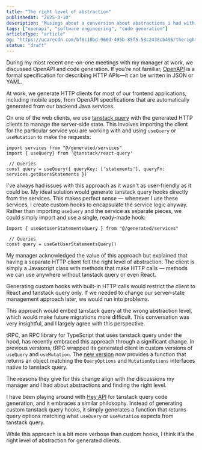 ```yaml
---
title: "The right level of abstraction"
publishedAt: "2025-3-10"
description: "Musings about a conversion about abstractions i had with my manager"
tags: ["openapi", "software engineering", "code generation"]
articleType: "article"
og: "https://ucarecdn.com/bf6c10bd-966d-495b-85f5-53c2438cb496/therightlevelofabtraction.png"
status: "draft"
---
```



During my most recent one-on-one meetings with my manager at work, we discussed OpenAPI and code generation. If you're not familiar, [OpenAPI](https://www.openapis.org/) is a formal specification for describing HTTP APIs—it can be written in JSON or YAML. 

At work, we generate HTTP clients for most of our frontend applications, including mobile apps, from OpenAPI specifications that are automatically generated from our backend Java services.

On one of the web clients, we use [tanstack query](https://tanstack.com/query/latest) with the generated HTTP clients to manage the server-side state. This involves importing the client for the particular service you are working with and using `useQuery` or `useMutation` to make the requests:

```tsx
import services from "@/generated/services"
import { useQuery} from '@tanstack/react-query'

 // Queries
const query = useQuery({ queryKey: ['statements'], queryFn: services.getUsersStatements })
```

I've always had issues with this approach as it wasn't as user-friendly as it could be. My ideal solution would generate tanstack query hooks directly from the services. This makes perfect sense — whenever I use these services, I create custom hooks to encapsulate the service logic anyway. Rather than importing `useQuery` and the service as separate pieces, we could simply import and use a single, ready-made hook:

```tsx
import { useGetUserStatementsQuery } from "@/generated/services"

 // Queries
const query = useGetUserStatementsQuery()
```

My manager acknowledged the value of this approach but explained that having a separate HTTP client felt the right level of abstraction. The client is simply a Javascript class with methods that make HTTP calls — methods we can use anywhere without tanstack query or even React. 

Generating custom hooks with built-in HTTP calls would restrict the client to React and tanstack query only. If we needed to change our server-state management approach later, we would run into problems. 

This approach would embed tanstack query at the wrong abstraction level, which would make future migrations more difficult. This conversation was very insightful, and I largely agree with this perspective.


tRPC, an RPC library for TypeScript that uses tanstack query under the hood, has recently embraced this approach through a significant change. In previous versions, tRPC wrapped its generated client in custom versions of `useQuery` and `useMutation`. The [new version](https://trpc.io/blog/introducing-tanstack-react-query-client) now provides a function that returns an object matching the `QueryOptions` and `MutationOptions` interfaces native to tanstack query.

The reasons they give for this change align with the discussions my manager and I had about abstractions and finding the right level.

I have been playing around with [Hey API](https://heyapi.dev/) for tanstack query code generation, and it embraces a similar philosophy. Instead of generating custom tanstack query hooks, it simply generates a function that returns query options matching what `useQuery` or `useMutation` expects from tanstack query. 

While this approach is a bit more verbose than custom hooks, I think it's the right level of abstraction for generated clients.